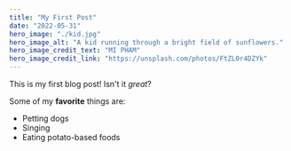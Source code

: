 ```yaml
---
title: "My First Post"
date: "2022-05-31"
hero_image: "./kid.jpg"
hero_image_alt: "A kid running through a bright field of sunflowers."
hero_image_credit_text: "MI PHAM"
hero_image_credit_link: "https://unsplash.com/photos/FtZL0r4DZYk"
---
```


This is my first blog post! Isn't it *great*?

Some of my **favorite** things are:

* Petting dogs
* Singing
* Eating potato-based foods